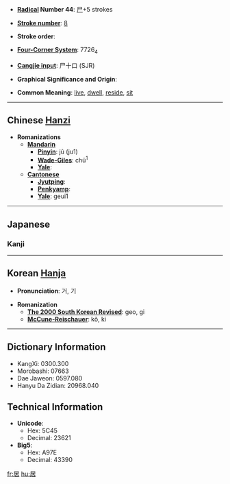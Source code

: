 * '''[[Wiktionary:Chinese radical index| Radical]] Number 44''': [[Wiktionary:Chinese radical index 尸|尸]]+5 strokes

* '''[[Wiktionary:Chinese total strokes index|Stroke number]]''': [[Wiktionary:Chinese total strokes index 8|8]]

* '''Stroke order''': 

* '''[[Wiktionary:Chinese four corner index|Four-Corner System]]''': 7726<sub>4</sub>

* '''[[Wiktionary:Chinese Cangjie index|Cangjie input]]''': 尸十口 (SJR)

* '''Graphical Significance and Origin''': 

* '''Common Meaning''': [[live]], [[dwell]], [[reside]], [[sit]]

----

== Chinese [[Hanzi]] ==

* '''Romanizations'''
** '''[[Mandarin]]'''
*** '''[[Pinyin]]''': jū (ju1)
*** '''[[Wade-Giles]]''': chü<sup>1</sup>
*** '''[[Yale]]''': 
** '''[[Cantonese]]'''
*** '''[[Jyutping]]''':
*** '''[[Penkyamp]]''': 
*** '''[[Yale]]''': geui1



----

== Japanese ==
===Kanji===
{{kanji|[[きょ]] (''[[kyo]]''), [[き]] ([[ki]])|[[いる]] ([[居る]], ''[[iru]]''), [[おる]] ([[居る]], ''[[oru]]''), [[おく]] (''[[oku]]'')}}

----

== Korean [[Hanja]] ==

* '''Pronunciation''': 거, 기

* '''Romanization'''
** '''[[The 2000 South Korean Revised Romanization|The 2000 South Korean Revised]]''': geo, gi
** '''[[McCune-Reischauer]]''': kŏ, ki

----

== Dictionary Information ==

* KangXi: 0300.300
* Morobashi: 07663
* Dae Jaweon: 0597.080
* Hanyu Da Zidian: 20968.040

== Technical Information ==

* '''Unicode''':
** Hex: 5C45
** Decimal: 23621
* '''Big5''':
** Hex: A97E
** Decimal: 43390

[[fr:居]]
[[hu:居]]